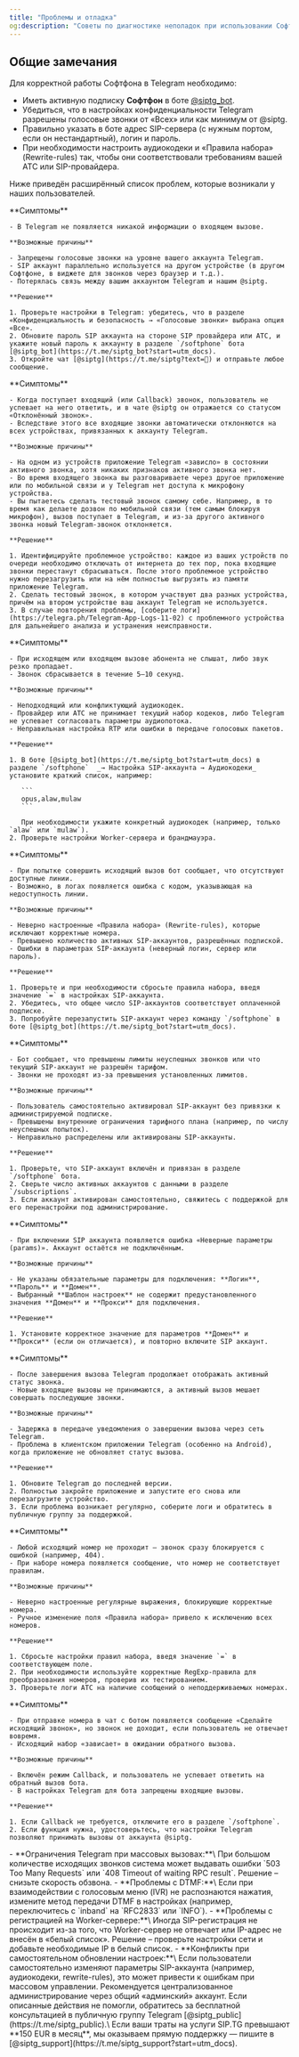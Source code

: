 ```yaml
---
title: "Проблемы и отладка"
og:description: "Советы по диагностике неполадок при использовании Софтфона, типовые ошибки и их расшифровка."
---
```


## Общие замечания

Для корректной работы Софтфона в Telegram необходимо:

- Иметь активную подписку **Софтфон** в боте [@siptg_bot](https://t.me/siptg_bot?start=utm_docs).
- Убедиться, что в настройках конфиденциальности Telegram разрешены голосовые звонки от «Всех» или как минимум от @siptg.
- Правильно указать в боте адрес SIP-сервера (с нужным портом, если он нестандартный), логин и пароль.
- При необходимости настроить аудиокодеки и «Правила набора» (Rewrite-rules) так, чтобы они соответствовали требованиям вашей АТС или SIP-провайдера.

Ниже приведён расширённый список проблем, которые возникали у наших пользователей.

<AccordionGroup>
  <Accordion title="Не поступает входящий звонок">
    **Симптомы**

    - В Telegram не появляется никакой информации о входящем вызове.

    **Возможные причины**

    - Запрещены голосовые звонки на уровне вашего аккаунта Telegram.
    - SIP аккаунт параллельно используется на другом устройстве (в другом Софтфоне, в виджете для звонков через браузер и т.д.).
    - Потерялась связь между вашим аккаунтом Telegram и нашим @siptg.

    **Решение**

    1. Проверьте настройки в Telegram: убедитесь, что в разделе «Конфиденциальность и безопасность → «Голосовые звонки» выбрана опция «Все».
    2. Обновите пароль SIP аккаунта на стороне SIP провайдера или АТС, и укажите новый пароль к аккаунту в разделе `/softphone` бота [@siptg_bot](https://t.me/siptg_bot?start=utm_docs).
    3. Откройте чат [@siptg](https://t.me/siptg?text=👋) и отправьте любое сообщение.
  </Accordion>
  <Accordion title="Входящий (или Callback) звонок сразу сбрасывается">
    **Симптомы**

    - Когда поступает входящий (или Callback) звонок, пользователь не успевает на него ответить, и в чате @siptg он отражается со статусом «Отклонённый звонок».
    - Вследствие этого все входящие звонки автоматически отклоняются на всех устройствах, привязанных к аккаунту Telegram.

    **Возможные причины**

    - На одном из устройств приложение Telegram «зависло» в состоянии активного звонка, хотя никаких признаков активного звонка нет.
    - Во время входящего звонка вы разговариваете через другое приложение или по мобильной связи и у Telegram нет доступа к микрофону устройства.
    - Вы пытаетесь сделать тестовый звонок самому себе. Например, в то время как делаете дозвон по мобильной связи (тем самым блокируя микрофон), вызов поступает в Telegram, и из-за другого активного звонка новый Telegram-звонок отклоняется.

    **Решение**

    1. Идентифицируйте проблемное устройство: каждое из ваших устройств по очереди необходимо отключать от интернета до тех пор, пока входящие звонки перестанут сбрасываться. После этого проблемное устройство нужно перезагрузить или на нём полностью выгрузить из памяти приложение Telegram.
    2. Сделать тестовый звонок, в котором участвуют два разных устройства, причём на втором устройстве ваш аккаунт Telegram не используется.
    3. В случае повторения проблемы, [соберите логи](https://telegra.ph/Telegram-App-Logs-11-02) с проблемного устройства для дальнейшего анализа и устранения неисправности.
  </Accordion>
  <Accordion title="Звонок сбрасывается через несколько секунд или нет звука">
    **Симптомы**

    - При исходящем или входящем вызове абонента не слышат, либо звук резко пропадает.
    - Звонок сбрасывается в течение 5–10 секунд.

    **Возможные причины**

    - Неподходящий или конфликтующий аудиокодек.
    - Провайдер или АТС не принимает текущий набор кодеков, либо Telegram не успевает согласовать параметры аудиопотока.
    - Неправильная настройка RTP или ошибки в передаче голосовых пакетов.

    **Решение**

    1. В боте [@siptg_bot](https://t.me/siptg_bot?start=utm_docs) в разделе `/softphone`  _→ Настройка SIP-аккаунта → Аудиокодеки_ установите краткий список, например:

       ```
       opus,alaw,mulaw
       ```

       При необходимости укажите конкретный аудиокодек (например, только `alaw` или `mulaw`).
    2. Проверьте настройки Worker-сервера и брандмауэра.
  </Accordion>
  <Accordion title="Ошибка «No lines for call» или «Отсутствуют линии для звонка»">
    **Симптомы**

    - При попытке совершить исходящий вызов бот сообщает, что отсутствуют доступные линии.
    - Возможно, в логах появляется ошибка с кодом, указывающая на недоступность линии.

    **Возможные причины**

    - Неверно настроенные «Правила набора» (Rewrite-rules), которые исключают корректные номера.
    - Превышено количество активных SIP-аккаунтов, разрешённых подпиской.
    - Ошибки в параметрах SIP-аккаунта (неверный логин, сервер или пароль).

    **Решение**

    1. Проверьте и при необходимости сбросьте правила набора, введя значение `=` в настройках SIP-аккаунта.
    2. Убедитесь, что общее число SIP-аккаунтов соответствует оплаченной подписке.
    3. Попробуйте перезапустить SIP-аккаунт через команду `/softphone` в боте [@siptg_bot](https://t.me/siptg_bot?start=utm_docs).
  </Accordion>
  <Accordion title="Ошибка «Amount of fail calls is exceeded» или «SIP account has disallowed settings»">
    **Симптомы**

    - Бот сообщает, что превышены лимиты неуспешных звонков или что текущий SIP-аккаунт не разрешён тарифом.
    - Звонки не проходят из-за превышения установленных лимитов.

    **Возможные причины**

    - Пользователь самостоятельно активировал SIP-аккаунт без привязки к администрируемой подписке.
    - Превышены внутренние ограничения тарифного плана (например, по числу неуспешных попыток).
    - Неправильно распределены или активированы SIP-аккаунты.

    **Решение**

    1. Проверьте, что SIP-аккаунт включён и привязан в разделе `/softphone` бота.
    2. Сверьте число активных аккаунтов с данными в разделе `/subscriptions`.
    3. Если аккаунт активирован самостоятельно, свяжитесь с поддержкой для его перенастройки под администрирование.
  </Accordion>
  <Accordion title="Ошибка «Неверные параметры (params)»">
    **Симптомы**

    - При включении SIP аккаунта появляется ошибка «Неверные параметры (params)». Аккаунт остаётся не подключённым.

    **Возможные причины**

    - Не указаны обязательные параметры для подключения: **Логин**, **Пароль** и **Домен**.
    - Выбранный **Шаблон настроек** не содержит предустановленного значения **Домен** и **Прокси** для подключения.

    **Решение**

    1. Установите корректное значение для параметров **Домен** и **Прокси** (если он отличается), и повторно включите SIP аккаунт.
  </Accordion>
  <Accordion title="Telegram зависает в статусе активного звонка">
    **Симптомы**

    - После завершения вызова Telegram продолжает отображать активный статус звонка.
    - Новые входящие вызовы не принимаются, а активный вызов мешает совершать последующие звонки.

    **Возможные причины**

    - Задержка в передаче уведомления о завершении вызова через сеть Telegram.
    - Проблема в клиентском приложении Telegram (особенно на Android), когда приложение не обновляет статус вызова.

    **Решение**

    1. Обновите Telegram до последней версии.
    2. Полностью закройте приложение и запустите его снова или перезагрузите устройство.
    3. Если проблема возникает регулярно, соберите логи и обратитесь в публичную группу за поддержкой.
  </Accordion>
  <Accordion title="Проблемы с «Правилами набора» (Rewrite-rules)">
    **Симптомы**

    - Любой исходящий номер не проходит – звонок сразу блокируется с ошибкой (например, 404).
    - При наборе номера появляется сообщение, что номер не соответствует правилам.

    **Возможные причины**

    - Неверно настроенные регулярные выражения, блокирующие корректные номера.
    - Ручное изменение поля «Правила набора» привело к исключению всех номеров.

    **Решение**

    1. Сбросьте настройки правил набора, введя значение `=` в соответствующем поле.
    2. При необходимости используйте корректные RegExp-правила для преобразования номеров, проверив их тестированием.
    3. Проверьте логи АТС на наличие сообщений о неподдерживаемых номерах.
  </Accordion>
  <Accordion title="Callback и вызовы через отправку номера в чат">
    **Симптомы**

    - При отправке номера в чат с ботом появляется сообщение «Сделайте исходящий звонок», но звонок не доходит, если пользователь не отвечает вовремя.
    - Исходящий набор «зависает» в ожидании обратного вызова.

    **Возможные причины**

    - Включён режим Callback, и пользователь не успевает ответить на обратный вызов бота.
    - В настройках Telegram для бота запрещены входящие вызовы.

    **Решение**

    1. Если Callback не требуется, отключите его в разделе `/softphone`.
    2. Если функция нужна, удостоверьтесь, что настройки Telegram позволяют принимать вызовы от аккаунта @siptg.
  </Accordion>
  <Accordion title="Другие редкие проблемы и рекомендации">
    - **Ограничения Telegram при массовых вызовах:**\
      При большом количестве исходящих звонков система может выдавать ошибки `503 Too Many Requests` или `408 Timeout of waiting RPC result`. Решение – снизьте скорость обзвона.
    - **Проблемы с DTMF:**\
      Если при взаимодействии с голосовым меню (IVR) не распознаются нажатия, измените метод передачи DTMF в настройках (например, переключитесь с `inband` на `RFC2833` или `INFO`).
    - **Проблемы с регистрацией на Worker-сервере:**\
      Иногда SIP-регистрация не происходит из-за того, что Worker-сервер не отвечает или IP-адрес не внесён в «белый список». Решение – проверьте настройки сети и добавьте необходимые IP в белый список.
    - **Конфликты при самостоятельном обновлении настроек:**\
      Если пользователи самостоятельно изменяют параметры SIP-аккаунта (например, аудиокодеки, rewrite-rules), это может привести к ошибкам при массовом управлении. Рекомендуется централизованное администрирование через общий «админский» аккаунт.
  </Accordion>
</AccordionGroup>

<Info>
  Если описанные действия не помогли, обратитесь за бесплатной консультацией в публичную группу Telegram [@siptg_public](https://t.me/siptg_public).\
  Если ваши траты на услуги SIP․TG превышают **150 EUR в месяц**, мы оказываем прямую поддержку — пишите в [@siptg_support](https://t.me/siptg_support?start=utm_docs).
</Info>